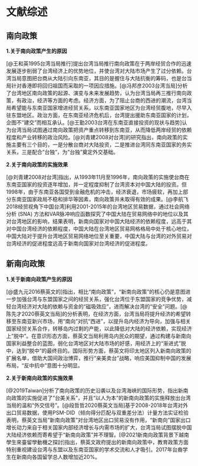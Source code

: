 # 文献综述

## 南向政策

**1.关于南向政策产生的原因**

[@王和英1995台湾当局推行]提出台湾当局推行南向政策在于两岸经贸合作的迅速发展逐步削弱了台湾经济上的优势地位，并使台湾对大陆市场产生了过分依赖。台湾当局意图把台商从大陆引向东南亚，其目的是握住与大陆抗衡的筹码，也是台当局针对香港即将回归祖国而采取的一项因应措施。[@冯邦彦2003台湾当局]分析了台湾地区南向政策的起源、演变与未来发展趋势，认为台湾当局再三推行南向政策，有政治，经济等方面的考虑。经济方面，为了阻止台商的西进的潮流，台湾当局希望能与东南亚国家增进经贸关系，以东南亚国家地区为台湾经贸腹地，尽早入驻东盟地区。政治方面，在东南亚经济危机后，台湾提出援助东南亚国家的计划，企图不"建交"而相互承认。[@王勤2003台湾在东南亚直接投资的现状与趋势]认为台湾当局试图通过南向政策把资产重点转移到东南亚，从而降低两岸经贸的依赖程度和产业转移的政治风险。[@刘青建2008对台湾]的研究指出，南向政策的实施主要有三个目的，一是分散台商对大陆投资，二是推进台湾同东南亚国家的务实关系，三是配合"台独"，为"台独"奠定外交基础。

**2.关于南向政策的实施效果**

[@刘青建2008对台湾]指出，从1993年11月至1996年，南向政策的实施使台商在东南亚国家的投资逐年增加，并一定程度抑制了台湾资本对中国大陆的投资。但1998年，由于东南亚各国受到金融危机的冲击，经济衰退，市场疲软，再加上部分东南亚国家政局不稳和排华等因素，南向政策并未取得有效的成果。[@李航飞2018经贸视角下中国台湾]利用2001-2015年的台湾地区贸易数据，通过社会网络分析 (SNA) 方法和VAR脉冲响应函数探究了中国大陆在贸易网络中的地位以及其对台湾地区的影响，结果表明，新南向国家对中国大陆经济的依赖程度，远高于其对中国台湾经济的依赖程度，中国大陆在台湾地区贸易网格格局中处于核心地位，中国大陆对于提升台湾地区贸易网络地位至关重要，中国大陆与台湾的对外贸易对台湾经济的促进程度远高于新南向国家对台湾经济的促进程度。

## 新南向政策

**1.关于新南向政策产生的原因**

[@盛九元2016蔡英文的]指出，相比“南向政策”，“新南向政策”的核心仍是意图进一步加强台湾与东盟国家之间的经贸关系，强化台湾位于东盟国家的竞争优势，减轻台湾经济对大陆的依赖与资金的“磁吸效应”，进而解决台湾的“安全”问题。[@陈先才2020蔡英文当局]的分析表明，在经济方面，台湾当局将提升经济的希望转移至东南亚新兴市场，用“南向”对抗“西进”，以提升岛内经济为导向，加强与相关国家经贸关系合作，转移岛内过剩的产能，以此降低对大陆的经济依赖，实现经济上"脱中"。在意识形态方面，蔡英文当局利用岛内民众的期望，通过构建与新南向国家利益整合的蓝图，弱化台湾地区对大陆市场的好感，用经济上的“渐进式”脱中，达到“脱中”的最终目的。国际形势方面，蔡英文将印太地区列入新南向政策的扩展名单，借助大国间政治博弈，推行“亲美卖台”战略，响应美国抑制中国的发展布局，"反中抗中"意图十分明显。

**2.关于新南向政策的实施效果**

[@2019Taiwan]分析了南向政策的历史沿袭以及台湾海峡的国际形势，指出新南向政策的实施促进了"台美关系"，并且“以人为本”的新南向政策的实施释放出台湾当局的温和“外交信号”。[@段哲哲2020蔡英文当局]基于2008-2018年台湾对外出口贸易数据，使用PSM-DID（倾向得分匹配与双重差分法）计量方法实证检验表明，蔡英文当局"新南向政策"对台湾地区出口贸易没有作用，"新南向"国家出口增长动力来自于相关国家内部经济增长与内需市场的扩大，台湾当局试图摆脱中国大陆经济依赖而寄希望于“新南向政策”并不理智。[@2021新南向政策背景下越南學生來臺留學動機之探討]指出，蔡英文政府提出的新南向政策中，教育政策方面特别重视建设台湾与东盟以及东南亚国家的学术交流和人才吸引。2017年台裔学生在新南向各国留学总人数增加近20%。
